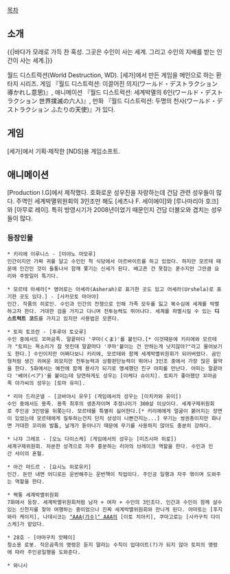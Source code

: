 [[목차]]

== 소개 ==
{{|바다가 모래로 가득 찬 혹성. 그곳은 수인이 사는 세계. 그리고 수인의 지배를 받는 인간이 사는 세계.|}}

월드 디스트럭션(World Destruction, WD). [세가]에서 만든 게임을 메인으로 하는 환타지 시리즈. 게임 『월드 디스트럭션: 이끌어진 의지(ワールド・デストラクション 導かれし意思)』, 애니메이션 『월드 디스트럭션: 세계박멸의 6인(ワールド・デストラクション 世界撲滅の六人)』, 만화 『월드 디스트럭션: 두명의 천사(ワールド・デストラクション ふたりの天使)』가 있다.


== 게임 ==
[세가]에서 기획·제작한 [NDS]용 게임소프트.


== 애니메이션 ==
[Production I.G]에서 제작했다. 호화로운 성우진을 자랑하는데 건담 관련 성우들이 많다. 주역인 세계박멸위원회의 3인조만 해도 [세츠나 F. 세이에이]와 [루나마리아 호크]와 [아무로 레이]. 특히 방영시기가 2008년이었기 때문인지 건담 더블오와 겹치는 성우들이 많다.

=== 등장인물 ===

 * 키리에 이루니스 - [미야노 마모루]
 인간이지만 가짜 귀를 달고 수인인 척 식당에서 아르바이트를 하고 있었다. 하지만 모르테 때문에 인간인 것이 들통나서 함께 쫓기는 신세가 된다. 배고픈 건 못참는 푼수지만 그만큼 요리와 주방일이 특기다.

 * 모르테 아셰라[* 영어로는 아셰라(Asherah)로 표기한 곳도 있고 어셰라(Urshela)로 표기한 곳도 있다.] - [사카모토 마아야]
 인간. 작품의 히로인. 수인과 인간의 전쟁으로 인해 가족 모두를 잃고 복수심에 세계를 박멸하고자 한다. 거대한 검을 가지고 다니며 전투능력도 뛰어나다. 세계를 파멸시킬 수 있는 '''디스트럭트 코드'''를 가지고 있지만 사용법은 모른다.

 * 토피 토프란 - [후루야 토오루]
 수인 중에서도 꼬마곰족. 말끝마다 '쿠마(くま)'를 붙인다.[* 이것때문에 키리에와 모르테가 "토피는 목소리가 참 멋진데 말끝마다 '쿠마'붙이는 건 안하는게 낫지않아?"라고 물어보기도 한다.] 수인이지만 어쩌다보니 키리에, 모르테와 함께 세계박멸위원회가 되어버렸다. 곰인형처럼 생긴 귀여운 외모지만 전투능력과 상황판단능력이 뛰어나 3인조 중에서 가장 많은 활약을 한다. 5화에서는 예전에 함께 용사가 되기로 맹세했던 친구 야피를 만난다. 야피는 말끝마다 '베어(ベア)'를 붙이는데 당연하게도 성우는 [이케다 슈이치]. 토피가 좋아했던 꼬마곰족 아가씨의 성우는 [토마 유미].

 * 리아 드라군넬 - [코바야시 유우] (게임에서의 성우는 [이치카와 유이])
 수인 중에서도 용족. 용족 최후의 생존자이며 추정나이가 300살 이상이다. 세계구제위원회로 주인공 3인방을 뒤쫓는다. 모르테를 특별히 싫어한다.[* 키리에에게 얼굴이 붉어지는 장면이 있었는데 모르테에게 질투하는건지 단지 상성이 나쁜건지는...] 무기는 쌍권총이지만 화나면 거대한 꼬리와 발톱, 날개가 돋아나기 때문에 무기를 사용하지 않아도 충분히 강하다.

 * 나쟈 그레프 - [오노 다이스케] (게임에서의 성우는 [미즈시마 히로])
 세계구제위원회. 차분한 성격으로 자주 흥분하는 리아의 브레이크 역할을 한다. 수인과 인간 사이의 혼혈.

 * 아간 마드르 - [요시노 히로유키]
 인간. 돈만 내면 어디로든 운반해주는 운반책이 직업이다. 주인공 일행과 자주 엮이며 도와주는 역할을 한다.

 * 짝퉁 세계박멸위원회
 7화에서 등장. 세계박멸위원회처럼 남자 + 여자 + 수인의 3인조다. 인간과 수인이 함께 살수있는 신천지를 찾아 여행하는 중이었으나 진짜 세계박멸위원회와 만나게 된다. 야마토는 [후지와라 케이지], 나데시코는 [["AAA(가수)" AAA]]의 [이토 치아키], 쿠마고로는 [사카구치 다이스케]가 맡았다.

 * 28호 - [야마구치 캇페이]
 청소용 로봇. 작은곰족의 명령은 듣지 말라는 수칙이 업데이트(?)가 되지 않아 토피의 명령에 따라 주인공일행을 도와준다.

 * 와니시
 
